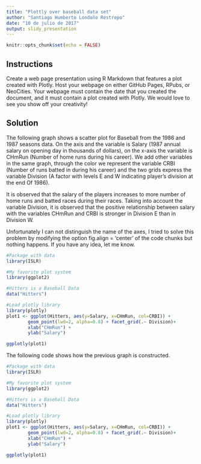 ```yaml
---
title: "Plottly over baseball data set"
author: "Santiago Humberto Londoño Restrepo"
date: "10 de julio de 2017"
output: slidy_presentation
---
```


```r
knitr::opts_chunk$set(echo = FALSE)
```


## Instructions

Create a web page presentation using R Markdown that features a plot created with Plotly. Host your webpage on either GitHub Pages, RPubs, or NeoCities. Your webpage must contain the date that you created the document, and it must contain a plot created with Plotly. We would love to see you show off your creativity!


## Solution

The following graph shows a scatter plot for Baseball from the 1986 and 1987 seasons data. On the axis and the variable is Salary (1987 annual salary on opening day in thousands of dollars), on the x-axis the variable is CHmRun (Number of home runs during his career). We add other variables in the same graph, through the color we represent the variable CRBI (Number of runs batted in during his career) and the two grids express the variable Division (A factor with levels E and W indicating player's division at the end Of 1986).

It is observed that the salary of the players increases to more number of home runs and batted races during their races. Taking into account the variable Division, it is observed that the positive relationship between salary with the variables CHmRun and CRBI is stronger in Division E than in Division W.

Unfortunately I can not distinguish the name of the axes, I tried to solve this problem by modifying the option fig.align = 'center' of the code chunks but nothing happens. If you have any idea, let me know.


```r

#Package with data
library(ISLR)

#My favorite plot system
library(ggplot2)

#Hitters is a Baseball Data
data("Hitters")

#Load plotly library
library(plotly)
plot1 <- ggplot(Hitters, aes(y=Salary, x=CHmRun, col=CRBI)) + 
        geom_point(lwd=2, alpha=0.8) + facet_grid(.~ Division)+
        xlab("CHmRun") +
        ylab("Salary")

ggplotly(plot1)

```


The following code shows how the previous graph is constructed.

```r
#Package with data
library(ISLR)

#My favorite plot system
library(ggplot2)

#Hitters is a Baseball Data
data("Hitters")

#Load plotly library
library(plotly)
plot1 <- ggplot(Hitters, aes(y=Salary, x=CHmRun, col=CRBI)) + 
        geom_point(lwd=2, alpha=0.8) + facet_grid(.~ Division)+
        xlab("CHmRun") +
        ylab("Salary")

ggplotly(plot1)
```

